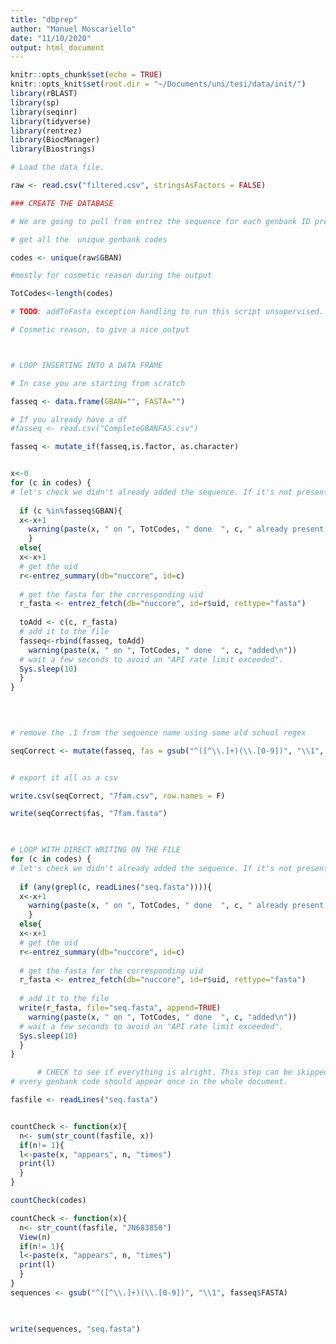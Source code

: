 ```yaml
---
title: "dbprep"
author: "Manuel Moscariello"
date: "11/10/2020"
output: html_document
---
```


```r
knitr::opts_chunk$set(echo = TRUE)
knitr::opts_knit$set(root.dir = "~/Documents/uni/tesi/data/init/")
library(rBLAST)
library(sp)
library(seqinr)
library(tidyverse)
library(rentrez)
library(BiocManager)
library(Biostrings)
```

```r
# Load the data file. 

raw <- read.csv("filtered.csv", stringsAsFactors = FALSE)

```

```r

### CREATE THE DATABASE

# We are going to pull from entrez the sequence for each genbank ID present in the data frame and add them to a fasta file. If the sequence is present already, is going to skip.

# get all the  unique genbank codes

codes <- unique(raw$GBAN)

#mostly for cosmetic reason during the output

TotCodes<-length(codes)

# TODO: addToFasta exception handling to run this script unsupervised. At the moment it stops, and has to be manually launched again. It starts where it left off though (kinda)

# Cosmetic reason, to give a nice output



# LOOP INSERTING INTO A DATA FRAME

# In case you are starting from scratch

fasseq <- data.frame(GBAN="", FASTA="")

# If you already have a df
#fasseq <- read.csv("CompleteGBANFAS.csv")

fasseq <- mutate_if(fasseq,is.factor, as.character)


x<-0
for (c in codes) {
# let's check we didn't already added the sequence. If it's not present, we'll add it
  
  if (c %in%fasseq$GBAN){
  x<-x+1
    warning(paste(x, " on ", TotCodes, " done  ", c, " already present, skipping\n"))
    } 
  else{
  x<-x+1
  # get the uid
  r<-entrez_summary(db="nuccore", id=c)
  
  # get the fasta for the corresponding uid
  r_fasta <- entrez_fetch(db="nuccore", id=r$uid, rettype="fasta")
  
  toAdd <- c(c, r_fasta)
  # add it to the file
  fasseq<-rbind(fasseq, toAdd)
    warning(paste(x, " on ", TotCodes, " done  ", c, "added\n"))
  # wait a few seconds to avoid an "API rate limit exceeded". 
  Sys.sleep(10) 
  }
}
  


    
# remove the .1 from the sequence name using some old school regex

seqCorrect <- mutate(fasseq, fas = gsub("^([^\\.]+)(\\.[0-9])", "\\1", FASTA)) %>% select(-FASTA)


# export it all as a csv

write.csv(seqCorrect, "7fam.csv", row.names = F)

write(seqCorrect$fas, "7fam.fasta")

    

```

```r
# LOOP WITH DIRECT WRITING ON THE FILE
for (c in codes) {
# let's check we didn't already added the sequence. If it's not present, we'll add it
  
  if (any(grepl(c, readLines("seq.fasta")))){
  x<-x+1
    warning(paste(x, " on ", TotCodes, " done  ", c, " already present, skipping\n"))
    } 
  else{
  x<-x+1
  # get the uid
  r<-entrez_summary(db="nuccore", id=c)
  
  # get the fasta for the corresponding uid
  r_fasta <- entrez_fetch(db="nuccore", id=r$uid, rettype="fasta")
  
  # add it to the file
  write(r_fasta, file="seq.fasta", append=TRUE)
    warning(paste(x, " on ", TotCodes, " done  ", c, "added\n"))
  # wait a few seconds to avoid an "API rate limit exceeded". 
  Sys.sleep(10) 
  }
}

      # CHECK to see if everything is alright. This step can be skipped.
# every genbank code should appear once in the whole document.

fasfile <- readLines("seq.fasta")


countCheck <- function(x){
  n<- sum(str_count(fasfile, x))
  if(n!= 1){
  l<-paste(x, "appears", n, "times")
  print(l)
  }
}

countCheck(codes)

countCheck <- function(x){
  n<- str_count(fasfile, "JN683858")
  View(n)
  if(n!= 1){
  l<-paste(x, "appears", n, "times")
  print(l)
  }
}
sequences <- gsub("^([^\\.]+)(\\.[0-9])", "\\1", fasseq$FASTA)

  

write(sequences, "seq.fasta")

```
